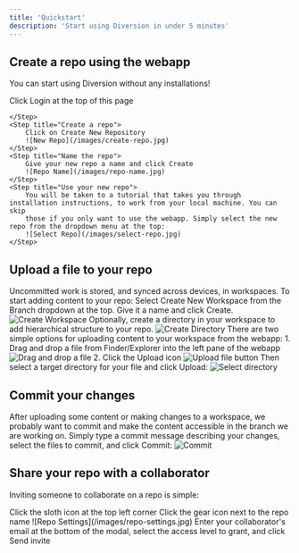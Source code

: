 ```yaml
---
title: 'Quickstart'
description: 'Start using Diversion in under 5 minutes'
---
```


## Create a repo using the webapp

You can start using Diversion without any installations!

<Steps>
    <Step title="Open the app">
        Click Login at the top of this page
    </Step>
    <Step title="Sign up">

    </Step>
    <Step title="Create a repo">
        Click on Create New Repository
        ![New Repo](/images/create-repo.jpg)
    </Step>
    <Step title="Name the repo">
        Give your new repo a name and click Create
        ![Repo Name](/images/repo-name.jpg)
    </Step>
    <Step title="Use your new repo">
        You will be taken to a tutorial that takes you through installation instructions, to work from your local machine. You can skip
        those if you only want to use the webapp. Simply select the new repo from the dropdown menu at the top:
        ![Select Repo](/images/select-repo.jpg)
    </Step>
</Steps>

## Upload a file to your repo

Uncommitted work is stored, and synced across devices, in workspaces. To start adding content to your repo:
<AccordionGroup>
  <Accordion icon="laptop-file" title="Create a workspace">
    Select Create New Workspace from the Branch dropdown at the top. Give it a name and click Create.
      ![Create Workspace](/images/branch-dropdown.jpg)
  </Accordion>
  <Accordion icon="folder" title="Create directory">
      Optionally, create a directory in your workspace to add hierarchical structure to your repo.
      ![Create Directory](/images/create-folder.jpg)
  </Accordion>
  <Accordion icon="upload" title="Upload content">
    There are two simple options for uploading content to your workspace from the webapp:
      1. Drag and drop a file from Finder/Explorer into the left pane of the webapp
      ![Drag and drop a file](/images/drag-drop.jpg)
      2. Click the Upload icon
      ![Upload file button](/images/upload-button.jpg)
    Then select a target directory for your file and click Upload:
      ![Select directory](/images/select-directory.jpg)
  </Accordion>
</AccordionGroup>

## Commit your changes

After uploading some content or making changes to a workspace, we probably want to commit and make the content
accessible in the branch we are working on.
Simply type a commit message describing your changes, select the files to commit, and click Commit:
![Commit](/images/commit.jpg)

## Share your repo with a collaborator

Inviting someone to collaborate on a repo is simple:

<Steps>
    <Step title="Navigate to the repos page">
        Click the sloth icon at the top left corner
    </Step>
    <Step title="Open the repo settings">
        Click the gear icon next to the repo name
        ![Repo Settings](/images/repo-settings.jpg)
    </Step>
    <Step title="Invite via email">
        Enter your collaborator's email at the bottom of the modal, select the access level to grant, and click Send invite
    </Step>
</Steps>
